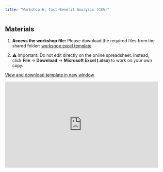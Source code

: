 ```yaml
---
title: "Workshop 6: Cost-Benefit Analysis (CBA)"
---
```


:::: {.callout-note}
## Materials

1.  **Access the workshop file:** Please download the required files from the shared folder: [workshop excel template](https://docs.google.com/spreadsheets/d/1JxYg5QoihUyjjDrCvLUX2tv6tQeVuFs9/edit?usp=sharing&ouid=109874235564209143956&rtpof=true&sd=true)

2. ⚠️ Important: Do not edit directly on the online spreadsheet. Instead, click **File** → **Download** → **Microsoft Excel (.xlsx)** to work on your own copy.
::::

<a href="https://drive.google.com/file/d/1SLTZ54g4xeJbkdfEb54fOkoo-ezUo5Ou/view?usp=sharing" target="_blank" class="btn-slides">View and download template in new window</a>

::: {.box style="padding-bottom:56.25%; position:relative; display:block; width:100%;"}
<iframe src="https://docs.google.com/spreadsheets/d/e/2PACX-1vQ4j2X0paGRkC2OdnMJiKL33-mQHRlCFu8gMMcjnQU2y-qgqql4KJzZctxQkzMNxA/pubhtml?widget=true&amp;headers=false" style="position:absolute; top:0; left:0; width:100%; height:100%;" frameborder="0"></iframe>

:::